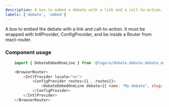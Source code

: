 ```yaml
---
description: A box to embed a debate with a link and a call-to-action.
labels: ['debate', 'embed']
---
```



A box to embed the debate with a link and call-to-action.
It must be wrapped with IntlProvider, ConfigProvider, and be inside a Router from react-router.

### Component usage
```js
    import { DebateEmbedOneLine } from '@logora/debate.debate.debate_embed_one_line';
```
```js
    <BrowserRouter>
        <IntlProvider locale="en">
            <ConfigProvider routes={{...routes}}>
                <DebateEmbedOneLine debate={{ name: "My debate", slug: "debate-slug" }} />
            </ConfigProvider>
        </IntlProvider>
    </BrowserRouter>
```